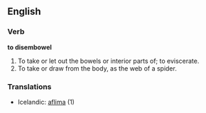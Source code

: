 ==English==

===Verb===

'''to disembowel'''

#To take or let out the bowels or interior parts of; to eviscerate.
#To take or draw from the body, as the web of a spider.

===Translations===

*Icelandic: [[aflima]] (1)